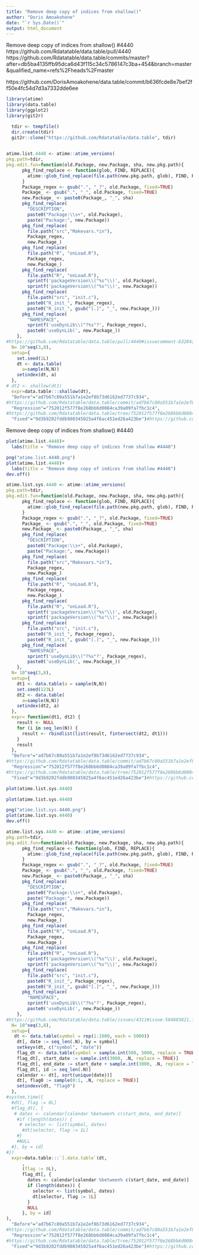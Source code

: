 ```yaml
---
title: "Remove deep copy of indices from shallow()"
author: "Doris Amoakohene"
date: "`r Sys.Date()`"
output: html_document
---
```


Remove deep copy of indices from shallow() #4440
https://github.com/Rdatatable/data.table/pull/4440
https://github.com/Rdatatable/data.table/commits/master?after=db5ba4135ffb95dca6d43f115c34c5786147c3ba+454&branch=master&qualified_name=refs%2Fheads%2Fmaster

https://github.com/DorisAmoakohene/data.table/commit/b636fcde8e7bef2ff50e4fc54d7d3a7332dde6ee
```r

library(atime)
library(data.table)
library(ggplot2)
library(git2r)

```



```r
  tdir <- tempfile()
  dir.create(tdir)
  git2r::clone("https://github.com/Rdatatable/data.table", tdir)
  
```

```r

atime.list.4440 <- atime::atime_versions(
pkg.path=tdir,
pkg.edit.fun=function(old.Package, new.Package, sha, new.pkg.path){
      pkg_find_replace <- function(glob, FIND, REPLACE){
        atime::glob_find_replace(file.path(new.pkg.path, glob), FIND, REPLACE)
      }
      Package_regex <- gsub(".", "_?", old.Package, fixed=TRUE)
      Package_ <- gsub(".", "_", old.Package, fixed=TRUE)
      new.Package_ <- paste0(Package_, "_", sha)
      pkg_find_replace(
        "DESCRIPTION", 
        paste0("Package:\\s+", old.Package),
        paste("Package:", new.Package))
      pkg_find_replace(
        file.path("src","Makevars.*in"),
        Package_regex,
        new.Package_)
      pkg_find_replace(
        file.path("R", "onLoad.R"),
        Package_regex,
        new.Package_)
      pkg_find_replace(
        file.path("R", "onLoad.R"),
        sprintf('packageVersion\\("%s"\\)', old.Package),
        sprintf('packageVersion\\("%s"\\)', new.Package))
      pkg_find_replace(
        file.path("src", "init.c"),
        paste0("R_init_", Package_regex),
        paste0("R_init_", gsub("[.]", "_", new.Package_)))
      pkg_find_replace(
        "NAMESPACE",
        sprintf('useDynLib\\("?%s"?', Package_regex),
        paste0('useDynLib(', new.Package_))
    },
#https://github.com/Rdatatable/data.table/pull/4440#issuecomment-632842980
  N= 10^seq(3,8),
  setup={
    set.seed(1L)
    dt <- data.table(
      a=sample(N,N))
    setindex(dt, a)
  },
# dt2 <- shallow(dt1)
  expr=data.table:::shallow(dt),
  "Before"="ad7b67c80a551b7a1e2ef8b73d6162ed7737c934",
#https://github.com/Rdatatable/data.table/commit/ad7b67c80a551b7a1e2ef8b73d6162ed7737c934
  "Regression"="752012f577f8e268bb6d0084ca39a09fa7fbc1c4", 
#https://github.com/Rdatatable/data.table/tree/752012f577f8e268bb6d0084ca39a09fa7fbc1c4
  "Fixed"="9d3b9202fddb980345025a4f6ac451ed26a423be")#https://github.com/Rdatatable/data.table/commit/9d3b9202fddb980345025a4f6ac451ed26a423be 


```

Remove deep copy of indices from shallow() #4440
```r
plot(atime.list.4440)+
  labs(title = "Remove deep copy of indices from shallow #4440")

png("atime.list.4440.png")
plot(atime.list.4440)+
  labs(title = "Remove deep copy of indices from shallow #4440")
dev.off()

```


```r
atime.list.sys.4440 <- atime::atime_versions(
pkg.path=tdir,
pkg.edit.fun=function(old.Package, new.Package, sha, new.pkg.path){
      pkg_find_replace <- function(glob, FIND, REPLACE){
        atime::glob_find_replace(file.path(new.pkg.path, glob), FIND, REPLACE)
      }
      Package_regex <- gsub(".", "_?", old.Package, fixed=TRUE)
      Package_ <- gsub(".", "_", old.Package, fixed=TRUE)
      new.Package_ <- paste0(Package_, "_", sha)
      pkg_find_replace(
        "DESCRIPTION", 
        paste0("Package:\\s+", old.Package),
        paste("Package:", new.Package))
      pkg_find_replace(
        file.path("src","Makevars.*in"),
        Package_regex,
        new.Package_)
      pkg_find_replace(
        file.path("R", "onLoad.R"),
        Package_regex,
        new.Package_)
      pkg_find_replace(
        file.path("R", "onLoad.R"),
        sprintf('packageVersion\\("%s"\\)', old.Package),
        sprintf('packageVersion\\("%s"\\)', new.Package))
      pkg_find_replace(
        file.path("src", "init.c"),
        paste0("R_init_", Package_regex),
        paste0("R_init_", gsub("[.]", "_", new.Package_)))
      pkg_find_replace(
        "NAMESPACE",
        sprintf('useDynLib\\("?%s"?', Package_regex),
        paste0('useDynLib(', new.Package_))
    },
  N= 10^seq(3,8),
  setup={
    dt1 <- data.table(a = sample(N,N))
    set.seed(123L)
    dt2 <- data.table(
      a=sample(N,N))
    setindex(dt2, a)
  },
  expr= function(dt1, dt2) {
    result <- NULL
    for (i in seq_len(N)) {
      result <- rbindlist(list(result, fintersect(dt2, dt1)))
    }
    result
  },
  "Before"="ad7b67c80a551b7a1e2ef8b73d6162ed7737c934",
#https://github.com/Rdatatable/data.table/commit/ad7b67c80a551b7a1e2ef8b73d6162ed7737c934
  "Regression"="752012f577f8e268bb6d0084ca39a09fa7fbc1c4", 
#https://github.com/Rdatatable/data.table/tree/752012f577f8e268bb6d0084ca39a09fa7fbc1c4
  "Fixed"="9d3b9202fddb980345025a4f6ac451ed26a423be")#https://github.com/Rdatatable/data.table/commit/9d3b9202fddb980345025a4f6ac451ed26a423be 
```



```r
plot(atime.list.sys.4440)

plot(atime.list.sys.4440)

png("atime.list.sys.4440.png")
plot(atime.list.sys.4440)
dev.off()
```


```r
atime.list.sys.4440 <- atime::atime_versions(
pkg.path=tdir,
pkg.edit.fun=function(old.Package, new.Package, sha, new.pkg.path){
      pkg_find_replace <- function(glob, FIND, REPLACE){
        atime::glob_find_replace(file.path(new.pkg.path, glob), FIND, REPLACE)
      }
      Package_regex <- gsub(".", "_?", old.Package, fixed=TRUE)
      Package_ <- gsub(".", "_", old.Package, fixed=TRUE)
      new.Package_ <- paste0(Package_, "_", sha)
      pkg_find_replace(
        "DESCRIPTION", 
        paste0("Package:\\s+", old.Package),
        paste("Package:", new.Package))
      pkg_find_replace(
        file.path("src","Makevars.*in"),
        Package_regex,
        new.Package_)
      pkg_find_replace(
        file.path("R", "onLoad.R"),
        Package_regex,
        new.Package_)
      pkg_find_replace(
        file.path("R", "onLoad.R"),
        sprintf('packageVersion\\("%s"\\)', old.Package),
        sprintf('packageVersion\\("%s"\\)', new.Package))
      pkg_find_replace(
        file.path("src", "init.c"),
        paste0("R_init_", Package_regex),
        paste0("R_init_", gsub("[.]", "_", new.Package_)))
      pkg_find_replace(
        "NAMESPACE",
        sprintf('useDynLib\\("?%s"?', Package_regex),
        paste0('useDynLib(', new.Package_))
    },
#https://github.com/Rdatatable/data.table/issues/4311#issue-584883821,link to code setup
  N= 10^seq(3,8),
  setup={
   dt <- data.table(symbol = rep(1:1000, each = 5000))
    dt[, date := seq_len(.N), by = symbol]
    setkeyv(dt, c("symbol", "date"))
    flag_dt <- data.table(symbol = sample.int(500, 5000, replace = TRUE))
    flag_dt[, start_date := sample.int(3000, .N, replace = TRUE)]
    flag_dt[, end_date := start_date + sample.int(3000, .N, replace = TRUE)]
    flag_dt[, id := seq_len(.N)]
    calendar <- dt[, sort(unique(date))]
    dt[, flag0 := sample(0:1, .N, replace = TRUE)]
    setindexv(dt, "flag0")
  },
#system.time({
  #dt[, flag := 0L]
  #flag_dt[, {
   # dates <- calendar[calendar %between% c(start_date, end_date)]
    #if (length(dates)) {
     # selector <- list(symbol, dates)
      #dt[selector, flag := 1L]
    #}
    #NULL
  #}, by = id]
#})
  expr=data.table:::`[.data.table`(dt,
      ,
      (flag := 0L),
      flag_dt[, {
        dates <- calendar[calendar %between% c(start_date, end_date)]
        if (length(dates)) {
          selector <- list(symbol, dates)
          dt[selector, flag := 1L]
        }
        NULL
      }, by = id]
),
  "Before"="ad7b67c80a551b7a1e2ef8b73d6162ed7737c934",
#https://github.com/Rdatatable/data.table/commit/ad7b67c80a551b7a1e2ef8b73d6162ed7737c934
  "Regression"="752012f577f8e268bb6d0084ca39a09fa7fbc1c4", 
#https://github.com/Rdatatable/data.table/tree/752012f577f8e268bb6d0084ca39a09fa7fbc1c4
  "Fixed"="9d3b9202fddb980345025a4f6ac451ed26a423be")#https://github.com/Rdatatable/data.table/commit/9d3b9202fddb980345025a4f6ac451ed26a423be 
```




